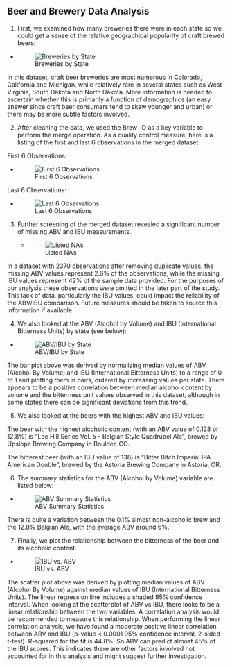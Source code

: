 ## Beer and Brewery Data Analysis


1. First, we examined how many breweries there were in each state so we could get a sense of the relative geographical popularity of craft brewed beers:

  - ![Breweries by State](tmp/q1_plot.png "Breweries by State")
    
In this dataset, craft beer breweries are most numerous in Colorado, California and Michigan, while relatively rare in several states such as West Virginia, South Dakota and North Dakota. More information is needed to ascertain whether this is primarily a function of demographics (an easy answer since craft beer consumers tend to skew younger and urban) or there may be more subtle factors involved.

   
2. After cleaning the data, we used the Brew_ID as a key variable to perform the merge operation. As a quality control measure, here is a listing of the first and last 6 observations in the merged dataset.


First 6 Observations:

  - ![First 6 Observations](tmp/firstsixobs.png)
    
Last 6 Observations:

  - ![Last 6 Observations](tmp/lastsixobs.png)

    
3. Further screening of the merged dataset revealed a significant number of missing ABV and IBU measurements.

   - ![Listed NA's](tmp/Beerbrew_NA.png)
    
In a dataset with 2370 observations after removing duplicate values, the missing ABV values represent 2.6% of the observations, while the missing IBU values represent 42% of the sample data provided. For the purposes of our analysis these observations were omitted in the later part of the study. This lack of data, particularly the IBU values, could impact the reliability of the ABV/IBU comparison. Future measures should be taken to source this information if available.


4.  We also looked at the ABV (Alcohol by Volume) and IBU (International Bitterness Units) by state (see below):

   - ![ABV/IBU by State](tmp/q4_plot.png "ABV/IBU by State")
    
The bar plot above was derived by normalizing median values of ABV (Alcohol By Volume) and IBU (International Bitterness Units) to a range of 0 to 1 and plotting them in pairs, ordered by increasing values per state. There appears to be a positive correlation between median alcohol content by volume and the bitterness unit values observed in this dataset, although in some states there can be significant deviations from this trend.    

    
5. We also looked at the beers with the highest ABV and IBU values:

The beer with the highest alcoholic content (with an ABV value of 0.128 or 12.8%) is "Lee Hill Series Vol. 5 - Belgian Style Quadrupel Ale", brewed by Upslope Brewing Company in Boulder, CO.

The bitterest beer (with an IBU value of 138) is "Bitter Bitch Imperial IPA American Double", brewed by the Astoria Brewing Company in Astoria, OR.


6. The summary statistics for the ABV (Alcohol by Volume) variable are listed below:

  - ![ABV Summary Statistics](tmp/ABS_stats.png)
    
There is quite a variation between the 0.1% almost non-alcoholic brew and the 12.8% Belgian Ale, with the average ABV around 6%.    


7. Finally, we plot the relationship between the bitterness of the beer and its alcoholic content.

  - ![IBU vs. ABV](tmp/q7_plot.png "IBU vs. ABV")
    
The scatter plot above was derived by plotting median values of ABV (Alcohol By Volume) against median values of IBU (International Bitterness Units). The linear regression line includes a shaded 95% confidence interval. When looking at the scatterplot of ABV vs IBU, there looks to be a linear relationship between the two variables. A correlation analysis would be recommended to measure this relationship. When performing the linear correlation analysis, we have found a moderate positive linear correlation between ABV and IBU (p-value < 0.0001 95% confidence interval, 2-sided t-test). R-squared for the fit is 44.8%. So ABV can predict almost 45% of the IBU scores. This indicates there are other factors involved not accounted for in this analysis and might suggest further investigation.
    
  
